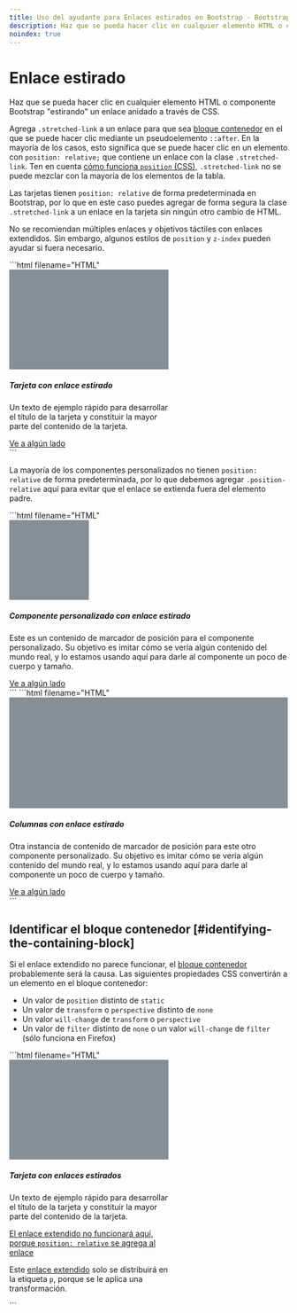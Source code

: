 ```yaml
---
title: Uso del ayudante para Enlaces estirados en Bootstrap · Bootstrap en Español v5.3
description: Haz que se pueda hacer clic en cualquier elemento HTML o componente Bootstrap &quot;estirando&quot; un enlace anidado a través de CSS.
noindex: true
---
```


# Enlace estirado

Haz que se pueda hacer clic en cualquier elemento HTML o componente Bootstrap "estirando" un enlace anidado a través de CSS.

<MainBanner />

Agrega `.stretched-link` a un enlace para que sea [bloque contenedor](https://developer.mozilla.org/en-US/docs/Web/CSS/Containing_block) en el que se puede hacer clic mediante un pseudoelemento `::after`. En la mayoría de los casos, esto significa que se puede hacer clic en un elemento con `position: relative;` que contiene un enlace con la clase `.stretched-link`. Ten en cuenta [cómo funciona `position` (CSS)](https://www.w3.org/TR/CSS21/visuren.html#propdef-position), `.stretched-link` no se puede mezclar con la mayoría de los elementos de la tabla.

Las tarjetas tienen `position: relative` de forma predeterminada en Bootstrap, por lo que en este caso puedes agregar de forma segura la clase `.stretched-link` a un enlace en la tarjeta sin ningún otro cambio de HTML.

No se recomiendan múltiples enlaces y objetivos táctiles con enlaces extendidos. Sin embargo, algunos estilos de `position` y `z-index` pueden ayudar si fuera necesario.

<DemoIframe path="/demos/bootstrap/5.3/helpers/stretched-link/index-1.html">
    ```html filename="HTML"
    <div class="card" style="width: 18rem;">
        <svg class="bd-placeholder-img card-img-top" width="100%" height="180" role="img"
            aria-label="Cap de imagen de tarjeta" focusable="false" preserveAspectRatio="xMidYMid slice"
            xmlns="http://www.w3.org/2000/svg">
            <title>Cap de imagen de tarjeta</title>
            <rect width="100%" height="100%" fill="#868e96"></rect>
        </svg>
        <div class="card-body">
            <h5 class="card-title">Tarjeta con enlace estirado</h5>
            <p class="card-text">Un texto de ejemplo rápido para desarrollar el título de la tarjeta y constituir la
                mayor parte del contenido de la tarjeta.</p>
            <a href="#" class="btn btn-primary stretched-link">Ve a algún lado</a>
        </div>
    </div>
    ```
</DemoIframe>

La mayoría de los componentes personalizados no tienen `position: relative` de forma predeterminada, por lo que debemos agregar `.position-relative` aquí para evitar que el enlace se extienda fuera del elemento padre.

<DemoIframe path="/demos/bootstrap/5.3/helpers/stretched-link/index-2.html">
    ```html filename="HTML"
    <div class="d-flex position-relative">
        <svg class="bd-placeholder-img flex-shrink-0 me-3" width="144" height="144" role="img"
            aria-label="Imagen de marcador de posición genérico" focusable="false"
            preserveAspectRatio="xMidYMid slice" xmlns="http://www.w3.org/2000/svg">
            <title>Imagen de marcador de posición genérico</title>
            <rect width="100%" height="100%" fill="#868e96"></rect>
        </svg>
        <div>
            <h5 class="mt-0">Componente personalizado con enlace estirado</h5>
            <p>Este es un contenido de marcador de posición para el componente personalizado. Su objetivo es imitar
                cómo se vería algún contenido del mundo real, y lo estamos usando aquí para darle al componente un
                poco de cuerpo y tamaño.</p>
            <a href="#" class="stretched-link">Ve a algún lado</a>
        </div>
    </div>
    ```
</DemoIframe>

<DemoIframe path="/demos/bootstrap/5.3/helpers/stretched-link/index-3.html">
    ```html filename="HTML"
    <div class="row g-0 bg-body-secondary position-relative">
        <div class="col-md-6 mb-md-0 p-md-4">
            <svg class="bd-placeholder-img w-100" width="100%" height="200" role="img"
                aria-label="Imagen de marcador de posición genérico" focusable="false"
                preserveAspectRatio="xMidYMid slice" xmlns="http://www.w3.org/2000/svg">
                <title>Imagen de marcador de posición genérico</title>
                <rect width="100%" height="100%" fill="#868e96"></rect>
            </svg>
        </div>
        <div class="col-md-6 p-4 ps-md-0">
            <h5 class="mt-0">Columnas con enlace estirado</h5>
            <p>Otra instancia de contenido de marcador de posición para este otro componente personalizado. Su
                objetivo es imitar cómo se vería algún contenido del mundo real, y lo estamos usando aquí para darle
                al componente un poco de cuerpo y tamaño.</p>
            <a href="#" class="stretched-link">Ve a algún lado</a>
        </div>
    </div>
    ```
</DemoIframe>

Identificar el bloque contenedor [#identifying-the-containing-block]
---------------------------------------------------------------------

Si el enlace extendido no parece funcionar, el [bloque contenedor](https://developer.mozilla.org/en-US/docs/Web/CSS/Containing_block#Identifying_the_containing_block) probablemente será la causa. Las siguientes propiedades CSS convertirán a un elemento en el bloque contenedor:

* Un valor de `position` distinto de `static`
* Un valor de `transform` o `perspective` distinto de `none`
* Un valor `will-change` de `transform` o `perspective`
* Un valor de `filter` distinto de `none` o un valor `will-change` de `filter` (sólo funciona en Firefox)

<DemoIframe path="/demos/bootstrap/5.3/helpers/stretched-link/identifying-the-containing-block.html">
    ```html filename="HTML"
    <div class="card" style="width: 18rem;">
        <svg class="bd-placeholder-img card-img-top" width="100%" height="180" role="img"
            aria-label="Cap de imagen de tarjeta" focusable="false" preserveAspectRatio="xMidYMid slice"
            xmlns="http://www.w3.org/2000/svg">
            <title>Cap de imagen de tarjeta</title>
            <rect width="100%" height="100%" fill="#868e96"></rect>
        </svg>
        <div class="card-body">
            <h5 class="card-title">Tarjeta con enlaces estirados</h5>
            <p class="card-text">Un texto de ejemplo rápido para desarrollar el título de la tarjeta y constituir la
                mayor parte del contenido de la tarjeta.</p>
            <p class="card-text">
                <a href="#" class="stretched-link text-danger" style="position: relative;">El enlace extendido no
                    funcionará aquí, porque <code>position: relative</code> se agrega al enlace</a>
            </p>
            <p class="card-text bg-body-tertiary" style="transform: rotate(0);">
                Este <a href="#" class="text-warning stretched-link">enlace extendido</a> solo se distribuirá en la
                etiqueta <code>p</code>, porque se le aplica una transformación.
            </p>
        </div>
    </div>
    ```
</DemoIframe>

<ContentSuggestion />

